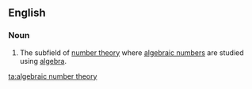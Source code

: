 ==English==
===Noun===
{{en-noun|-|sg=[[algebraic number]] [[theory]]}}
# {{mathematics}} The subfield of [[number theory]] where [[algebraic number]]s are studied using [[algebra]].

[[ta:algebraic number theory]]